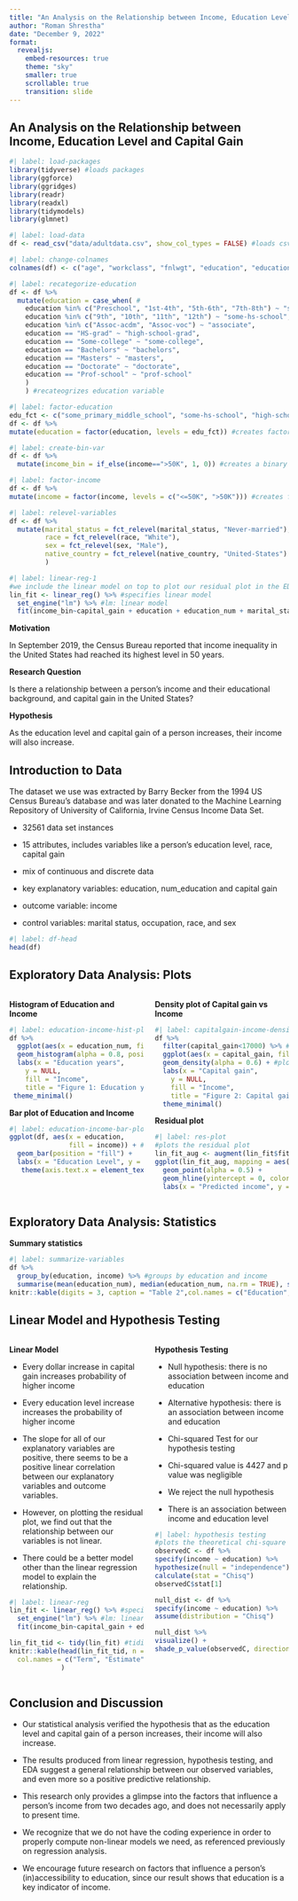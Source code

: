 ```yaml
---
title: "An Analysis on the Relationship between Income, Education Level and Capital Gain"
author: "Roman Shrestha"
date: "December 9, 2022"
format: 
  revealjs:
    embed-resources: true
    theme: "sky" 
    smaller: true
    scrollable: true
    transition: slide
---
```


## An Analysis on the Relationship between Income, Education Level and Capital Gain      
```r
#| label: load-packages
library(tidyverse) #loads packages
library(ggforce)
library(ggridges)
library(readr)
library(readxl)
library(tidymodels)
library(glmnet)
```

```r
#| label: load-data
df <- read_csv("data/adultdata.csv", show_col_types = FALSE) #loads csv file
```

```r
#| label: change-colnames
colnames(df) <- c("age", "workclass", "fnlwgt", "education", "education_num", "marital_status", "occupation", "relationship", "race", "sex", "capital_gain", "capital_loss", "hours_per_week", "native_country", "income") #rename columns
```

```r
#| label: recategorize-education
df <- df %>%
  mutate(education = case_when( #
    education %in% c("Preschool", "1st-4th", "5th-6th", "7th-8th") ~ "some_primary_middle_school",
    education %in% c("9th", "10th", "11th", "12th") ~ "some-hs-school",
    education %in% c("Assoc-acdm", "Assoc-voc") ~ "associate",
    education == "HS-grad" ~ "high-school-grad",
    education == "Some-college" ~ "some-college",
    education == "Bachelors" ~ "bachelors",
    education == "Masters" ~ "masters",
    education == "Doctorate" ~ "doctorate",
    education == "Prof-school" ~ "prof-school"
    )
    ) #recateogrizes education variable
```

```r
#| label: factor-education
edu_fct <- c("some_primary_middle_school", "some-hs-school", "high-school-grad", "some-college","associate", "bachelors", "masters", "prof-school", "doctorate")
df <- df %>%
mutate(education = factor(education, levels = edu_fct)) #creates factor levels for education variable
```

```r
#| label: create-bin-var
df <- df %>%
  mutate(income_bin = if_else(income==">50K", 1, 0)) #creates a binary income variable
```

```r
#| label: factor-income
df <- df %>%
mutate(income = factor(income, levels = c("<=50K", ">50K"))) #creates factor for income variable
```

```r
#| label: relevel-variables
df <- df %>%
  mutate(marital_status = fct_relevel(marital_status, "Never-married"),
         race = fct_relevel(race, "White"),
         sex = fct_relevel(sex, "Male"),
         native_country = fct_relevel(native_country, "United-States") #relevels variables
         )
```

```r
#| label: linear-reg-1
#we include the linear model on top to plot our residual plot in the EDA section
lin_fit <- linear_reg() %>% #specifies linear model  
  set_engine("lm") %>% #lm: linear model
  fit(income_bin~capital_gain + education + education_num + marital_status + race + sex + native_country, data = df)  #fits model and estimates parameters
```

**Motivation**

In September 2019, the Census Bureau reported that income inequality in the United States had reached its highest level in 50 years.


**Research Question**

Is there a relationship between a person’s income and their educational background, and capital gain in the United States?


**Hypothesis**

As the education level and capital gain of a person increases, their income will also increase.


## Introduction to Data

The dataset we use was extracted by Barry Becker from the 1994 US Census Bureau’s database and was later donated to the Machine Learning Repository of University of California, Irvine Census Income Data Set. 

- 32561 data set instances

- 15 attributes, includes variables like a person's education level, race, capital gain 

- mix of continuous and discrete data

- key explanatory variables: education, num_education and capital gain

- outcome variable: income

- control variables: marital status, occupation, race, and sex
 
```r
#| label: df-head
head(df)  
```


## Exploratory Data Analysis: Plots

::::{.columns}

:::{.column width=50%}
**Histogram of Education and Income**

```r
#| label: education-income-hist-plot
df %>%
  ggplot(aes(x = education_num, fill = income)) + #maps the plot
  geom_histogram(alpha = 0.8, position = "fill", bins = 32) + #creates density plot
  labs(x = "Education years",
    y = NULL,
    fill = "Income",
    title = "Figure 1: Education years vs Income level") +#labels the plot
 theme_minimal()
```

**Bar plot of Education and Income**
```r
#| label: education-income-bar-plot
ggplot(df, aes(x = education,
               fill = income)) + #maps axes
  geom_bar(position = "fill") + 
  labs(x = "Education Level", y = NULL, fill = "Income" , title = "Figure 3: Proportions for Income Level by Education Level") + #labels the plot
   theme(axis.text.x = element_text(angle = 45, hjust = 1))
```

:::

:::{.column width=50%}
**Density plot of Capital gain vs Income**

```r
#| label: capitalgain-income-density-plot
df %>%
  filter(capital_gain<17000) %>% #filters for outliers
  ggplot(aes(x = capital_gain, fill = income)) + #maps the plot
  geom_density(alpha = 0.6) + #plots density plot
  labs(x = "Capital gain",
    y = NULL,
    fill = "Income",
    title = "Figure 2: Capital gain vs Income level") +#labels the plot
  theme_minimal()
```

**Residual plot**

```r
#| label: res-plot
#plots the residual plot
lin_fit_aug <- augment(lin_fit$fit) 
ggplot(lin_fit_aug, mapping = aes(x = .fitted, y = .resid)) +
  geom_point(alpha = 0.5) +
  geom_hline(yintercept = 0, color = "gray", lty = "dashed") +
  labs(x = "Predicted income", y = "Residuals")
```
:::

::::

## Exploratory Data Analysis: Statistics 

**Summary statistics**

```r
#| label: summarize-variables
df %>%
  group_by(education, income) %>% #groups by education and income 
  summarise(mean(education_num), median(education_num, na.rm = TRUE), sd(education_num), mean(capital_gain, na.rm = TRUE), sd(capital_gain, na.rm = TRUE))  %>%#summarizes data
knitr::kable(digits = 3, caption = "Table 2",col.names = c("Education", "Income Group", "Mean of Education Years", "Median of Education Years", "SD of Education Years", "Mean of Capital Gain", "SD of Capital Gain")) #creates nice looking table
```


## Linear Model and Hypothesis Testing

::::{.columns}

:::{.column width=50%}
**Linear Model**

- Every dollar increase in capital gain increases probability of higher income

- Every education level increase increases the  probability of higher income

- The slope for all of our explanatory variables are positive, there seems to be a positive linear correlation between our explanatory variables and outcome variables. 

- However, on plotting the residual plot, we find out that the relationship between our variables is not linear.

- There could be a better model other than the linear regression model to explain the relationship.

```r
#| label: linear-reg
lin_fit <- linear_reg() %>% #specifies linear model  
  set_engine("lm") %>% #lm: linear model
  fit(income_bin~capital_gain + education + education_num + marital_status + race + sex + native_country, data = df)  #fits model and estimates parameters

lin_fit_tid <- tidy(lin_fit) #tidies df
knitr::kable(head(lin_fit_tid, n = 11),caption = "Table 3",
  col.names = c("Term", "Estimate", "Std Error", "Statistic", "P Value")
             ) 
```
:::

:::{.column width=50%}
**Hypothesis Testing**

- Null hypothesis: there is no association between income and education

- Alternative hypothesis: there is an association between income and education

- Chi-squared Test for our hypothesis testing 

- Chi-squared value is 4427 and p value was negligible

- We reject the null hypothesis

- There is an association between income and education level

```r
#| label: hypothesis testing
#plots the theoretical chi-square null distribution
observedC <- df %>%
specify(income ~ education) %>%
hypothesize(null = "independence") %>%
calculate(stat = "Chisq")
observedC$stat[1]

null_dist <- df %>%
specify(income ~ education) %>%
assume(distribution = "Chisq")

null_dist %>%
visualize() +
shade_p_value(observedC, direction = "greater")
```

:::

::::

## Conclusion and Discussion

- Our statistical analysis verified the hypothesis that as the education level and capital gain of a person increases, their income will also increase. 

- The results produced from linear regression, hypothesis testing, and EDA suggest a general relationship between our observed variables, and even more so a positive predictive relationship. 

- This research only provides a glimpse into the factors that influence a person’s income from two decades ago, and does not necessarily apply to present time.

- We recognize that  we do not have the coding experience in order to properly compute non-linear models we need, as referenced previously on regression analysis. 

- We encourage future research on factors that influence a person’s (in)accessibility to education, since our result shows that education is a key indicator of income. 
